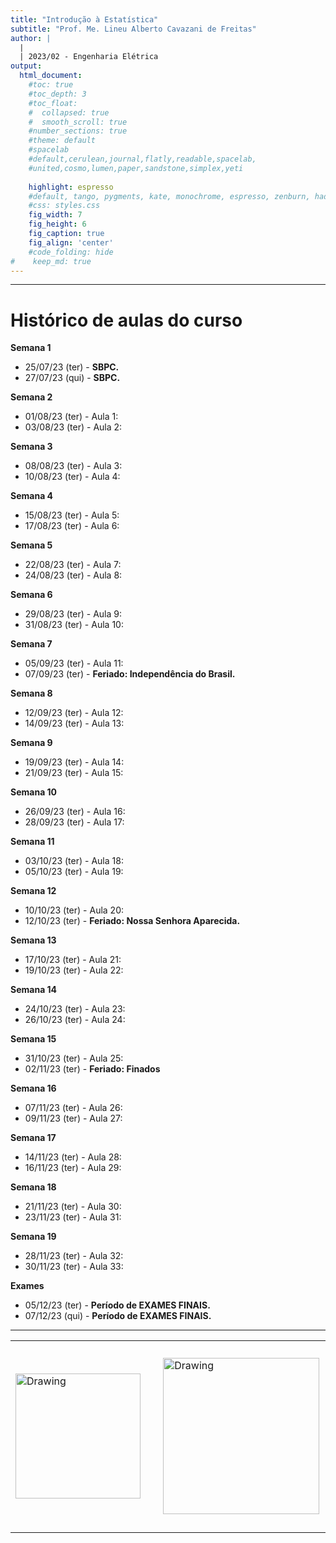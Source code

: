```yaml
---
title: "Introdução à Estatística"
subtitle: "Prof. Me. Lineu Alberto Cavazani de Freitas"
author: |
  |
  | 2023/02 - Engenharia Elétrica
output:
  html_document:                    
    #toc: true                       
    #toc_depth: 3                    
    #toc_float:                      
    #  collapsed: true
    #  smooth_scroll: true
    #number_sections: true           
    #theme: default
    #spacelab
    #default,cerulean,journal,flatly,readable,spacelab,
    #united,cosmo,lumen,paper,sandstone,simplex,yeti
    
    highlight: espresso
    #default, tango, pygments, kate, monochrome, espresso, zenburn, haddock, and textmate
    #css: styles.css                
    fig_width: 7                    
    fig_height: 6                   
    fig_caption: true               
    fig_align: 'center'
    #code_folding: hide              
#    keep_md: true
---
```


---

# Histórico de aulas do curso

**Semana 1**

 - 25/07/23 (ter) - **SBPC.**
 - 27/07/23 (qui) - **SBPC.**

**Semana 2**

 - 01/08/23 (ter) - Aula 1:
 - 03/08/23 (ter) - Aula 2:

**Semana 3**

 - 08/08/23 (ter) - Aula 3:
 - 10/08/23 (ter) - Aula 4:

**Semana 4**

 - 15/08/23 (ter) - Aula 5:
 - 17/08/23 (ter) - Aula 6:

**Semana 5**

 - 22/08/23 (ter) - Aula 7:
 - 24/08/23 (ter) - Aula 8:

**Semana 6**

 - 29/08/23 (ter) - Aula 9:
 - 31/08/23 (ter) - Aula 10:

**Semana 7**

 - 05/09/23 (ter) - Aula 11:
 - 07/09/23 (ter) - **Feriado: Independência do Brasil.**

**Semana 8**

 - 12/09/23 (ter) - Aula 12:
 - 14/09/23 (ter) - Aula 13:

**Semana 9**

 - 19/09/23 (ter) - Aula 14:
 - 21/09/23 (ter) - Aula 15:

**Semana 10**

 - 26/09/23 (ter) - Aula 16:
 - 28/09/23 (ter) - Aula 17:

**Semana 11**

 - 03/10/23 (ter) - Aula 18:
 - 05/10/23 (ter) - Aula 19:

**Semana 12**

 - 10/10/23 (ter) - Aula 20:
 - 12/10/23 (ter) - **Feriado: Nossa Senhora Aparecida.**

**Semana 13**

 - 17/10/23 (ter) - Aula 21:
 - 19/10/23 (ter) - Aula 22:

**Semana 14**

 - 24/10/23 (ter) - Aula 23:
 - 26/10/23 (ter) - Aula 24:

**Semana 15**

 - 31/10/23 (ter) - Aula 25:
 - 02/11/23 (ter) - **Feriado: Finados**

**Semana 16**

 - 07/11/23 (ter) - Aula 26:
 - 09/11/23 (ter) - Aula 27:

**Semana 17**

 - 14/11/23 (ter) - Aula 28:
 - 16/11/23 (ter) - Aula 29:

**Semana 18**

 - 21/11/23 (ter) - Aula 30:
 - 23/11/23 (ter) - Aula 31:

**Semana 19**

 - 28/11/23 (ter) - Aula 32:
 - 30/11/23 (ter) - Aula 33:
 
**Exames**

 - 05/12/23 (ter) - **Período de EXAMES FINAIS.**
 - 07/12/23 (qui) - **Período de EXAMES FINAIS.**

---

<center>

<table><tr>

<td> <img src="img/ufpr-transparent-600px.png" alt="Drawing" style="width: 200px;"/> </td>

<td> &nbsp; &nbsp; &nbsp; &nbsp; &nbsp; &nbsp; </td>

<td> <img src="img/dest-texto-2.png" alt="Drawing" style="width: 250px;"/> </td>

<td> &nbsp; &nbsp; &nbsp; &nbsp; &nbsp; &nbsp; </td>

<td> <img src="img/leg.png" alt="Drawing" style="width: 300px;"/> </td>

</center>


<div class="tocify-extend-page" data-unique="tocify-extend-page" style="height: 0;"></div>